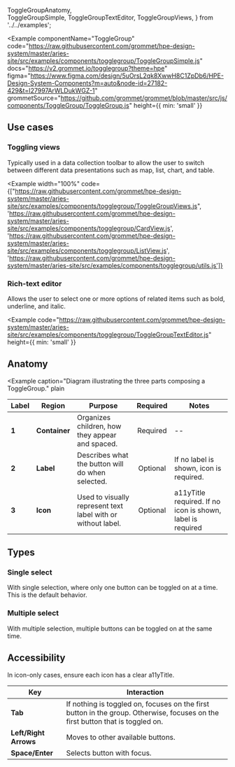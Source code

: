   ToggleGroupAnatomy,  
  ToggleGroupSimple,
  ToggleGroupTextEditor,
  ToggleGroupViews,
} from '../../examples';

<Example
  componentName="ToggleGroup"
  code="https://raw.githubusercontent.com/grommet/hpe-design-system/master/aries-site/src/examples/components/togglegroup/ToggleGroupSimple.js"
  docs="https://v2.grommet.io/togglegroup?theme=hpe"
  figma="https://www.figma.com/design/5uOrsL2qk8XwwH8C1ZpDb6/HPE-Design-System-Components?m=auto&node-id=27182-429&t=I27997ArWLDukWGZ-1"
grommetSource="https://github.com/grommet/grommet/blob/master/src/js/components/ToggleGroup/ToggleGroup.js"
height={{ min: 'small' }}
>
  <ToggleGroupSimple />
</Example>

## Use cases

### Toggling views

Typically used in a data collection toolbar to allow the user to switch between different data presentations such as map, list, chart, and table.

<Example
  width="100%"
  code={["https://raw.githubusercontent.com/grommet/hpe-design-system/master/aries-site/src/examples/components/togglegroup/ToggleGroupViews.js",
  'https://raw.githubusercontent.com/grommet/hpe-design-system/master/aries-site/src/examples/components/togglegroup/CardView.js',
  'https://raw.githubusercontent.com/grommet/hpe-design-system/master/aries-site/src/examples/components/togglegroup/ListView.js',
  'https://raw.githubusercontent.com/grommet/hpe-design-system/master/aries-site/src/examples/components/togglegroup/utils.js']}
>
  <ToggleGroupViews />
</Example>

### Rich-text editor

Allows the user to select one or more options of related items such as bold, underline, and italic.

<Example
  code="https://raw.githubusercontent.com/grommet/hpe-design-system/master/aries-site/src/examples/components/togglegroup/ToggleGroupTextEditor.js"
  height={{ min: 'small' }}
>
  <ToggleGroupTextEditor />
</Example>


## Anatomy

<Example
  caption="Diagram illustrating the three parts composing a ToggleGroup."
  plain
>
  <ToggleGroupAnatomy />
</Example>


| Label | Region           | Purpose           |                  Required                   | Notes             |
| ----- | ---------------- | ----------------- | :-----------------------------------------: | ----------------- |
| **1** | **Container** | Organizes children, how they appear and spaced. | Required |        --         |
| **2** | **Label** | Describes what the button will do when selected. | Optional |        If no label is shown, icon is required.        |
| **3** | **Icon** | Used to visually represent text label with or without label.  | Optional |       a11yTitle required. If no icon is shown, label is required      |


## Types

### Single select

With single selection, where only one button can be toggled on at a time. This is the default behavior.

### Multiple select

With multiple selection, multiple buttons can be toggled on at the same time.


## Accessibility

In icon-only cases, ensure each icon has a clear a11yTitle.

| Key | Interaction           | 
| ----- | ---------------- |
| **Tab** | If nothing is toggled on, focuses on the first button in the group. Otherwise, focuses on the first button that is toggled on. |
| **Left/Right Arrows** | Moves to other available buttons. |
| **Space/Enter** | Selects button with focus. |


